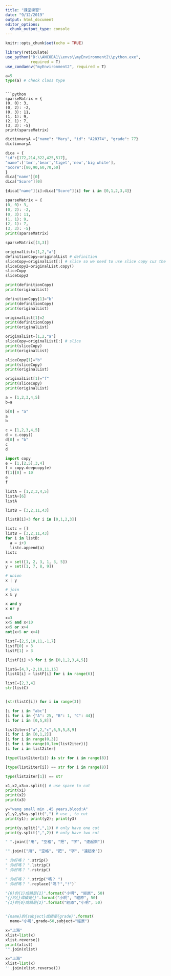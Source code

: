 ```yaml
---
title: "課堂練習"
date: "9/12/2019"
output: html_document
editor_options: 
  chunk_output_type: console
---
```


```r
knitr::opts_chunk$set(echo = TRUE)

library(reticulate)
use_python("D:\\ANCODA1\\envs\\myEnvironment2\\python.exe",
           required = T)
use_condaenv("myEnvironment2", required = T)
```
```python
a=5
type(a) # check class type
  ```
```

```python
sparseMatrix = {
(0, 0): 3, 
(0, 2): -2, 
(0, 3): 11,
(1, 1): 9, 
(2, 1): 7, 
(3, 3): -5}
print(sparseMatrix)
```

```python
dictionaryA ={"name": "Mary", "id": "A28374", "grade": 77}
dictionaryA
```

```python
dica = {
"id":[172,214,322,425,517],
"name":['tmr','bear','tiget','new','big white'],
"Score":[80,90,60,70,50]
}
dica["name"][0]
dica["Score"][0]

```

```python
{dica["name"][i]:dica["Score"][i] for i in [0,1,2,3,4]}
```


```python
sparseMatrix = {
(0, 0): 3, 
(0, 2): -2, 
(0, 3): 11,
(1, 1): 9, 
(2, 1): 7, 
(3, 3): -5}
print(sparseMatrix)
```



```python
sparseMatrix[(3,3)]
```

```python
originalList=[1,2,"a"]
definitionCopy=originalList # definition
sliceCopy=originalList[:] # slice so we need to use slice copy cuz the orginal date change , our date wont chnage anymore
sliceCopy2=originalList.copy()
sliceCopy
sliceCopy2
```

```python
print(definitionCopy)
print(originalList)

definitionCopy[1]="b"
print(definitionCopy)
print(originalList)

originalList[1]=2
print(definitionCopy)
print(originalList)
```

```python
originalList=[1,2,"a"]
sliceCopy=originalList[:] # slice
print(sliceCopy)
print(originalList)

sliceCopy[1]="b"
print(sliceCopy)
print(originalList)

originalList[1]="f"
print(sliceCopy)
print(originalList)
```

```python
a = [1,2,3,4,5]
b=a

b[0] = "a"
a
b
```


```python
c = [1,2,3,4,5]
d = c.copy()
d[0] = "b"
c
d
```


```python
import copy
e = [1,[2,5],3,4]
f = copy.deepcopy(e)
f[1][0] = 10
e
f
```

```python
listA = [1,2,3,4,5]
listA+[6]
listA
```

```python
listB = [3,2,11,43]

[listB[i]+3 for i in [0,1,2,3]]

```

```python
listc = []
listB = [3,2,11,43]
for i in listB:
  a = i+3
  listc.append(a)
listc
```

```python
x = set([1, 2, 3, 1, 3, 5]) 
y = set([1, 7, 8, 9])

# union
x | y   

# join
x & y   

x and y
x or y
```

```python
x=3
x<5 and x<10
x<5 or x>4
not(x<5 or x>4)

```

```python
listF=[2,5,10,11,-1,7]
listF[0] > 3
listF[1] > 3

[listF[i] >3 for i in [0,1,2,3,4,5]]
```
```python
listG=[4,7,-2,10,11,15]
[listG[i] > listF[i] for i in range(6)]
```

```python
listC=[2,3,4]
str(listC)


[str(listC[i]) for i in range(3)]

```

```python
[i for i in "abc"]
[i for i in {"A": 25, "B": 1, "C": 44}]
[i for i in [0,5,8]]
```


```python
list2iter=["a",2,"c",6,5,5,8,9]
[i for i in [0,1,2]]
[i for i in range(0,3)] 
[i for i in range(0,len(list2iter))] 
[i for i in list2iter]

[type(list2iter[i]) is str for i in range(8)]

[type(list2iter[i]) == str for i in range(8)]

type(list2iter[1]) == str
```


```python
x1,x2,x3=x.split() # use space to cut
print(x1)
print(x2)
print(x3)

y="wang small min ,45 years,blood:A"
y1,y2,y3=y.split(",") # use , to cut
print(y1); print(y2); print(y3)

print(y.split(",",1)) # only have one cut
print(y.split(",",2)) # only have two cut
```

```python
" ".join(["用", "空格", "把", "字", "連起來"])
```

```python
"".join(["用", "空格", "把", "字", "連起來"])
```

```python
" 你好嗎？ ".strip()
" 你好嗎？ ".lstrip()
" 你好嗎？ ".rstrip()
```
```python
" 你好嗎？ ".strip("嗎？ ")
" 你好嗎？ ".replace("嗎？","!")`
```
```python
"{0}的{1}成績是{2}".format("小明", "經原", 50)  
"{}的{}成績是{}".format("小明", "經原", 50) 
"{1}的{0}成績是{2}".format("經原","小明", 50)   


"{name}的{subject}成績是{grade}".format(
  name="小明",grade=50,subject="經原")
```


```python
x="上海"
xlist=list(x)
xlist.reverse()
print(xlist)
"".join(xlist)

```


```python
x="上海"
xlist=list(x)
''.join(xlist.reverse())
```




















